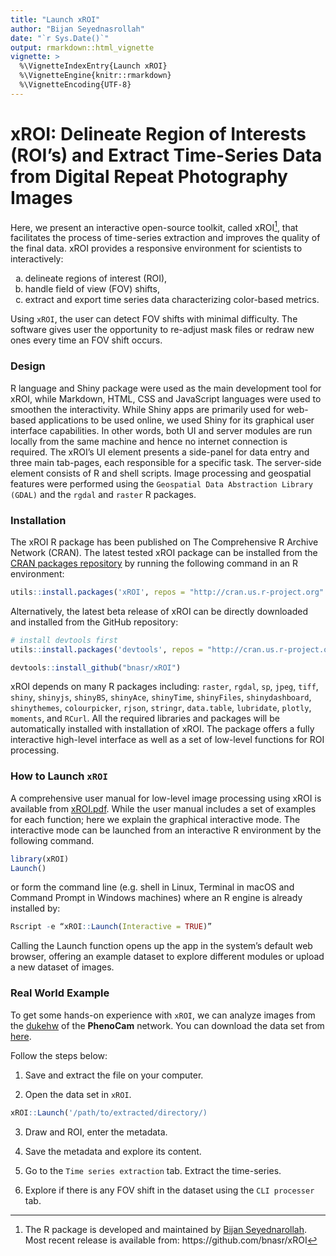 ```yaml
---
title: "Launch xROI"
author: "Bijan Seyednasrollah"
date: "`r Sys.Date()`"
output: rmarkdown::html_vignette
vignette: >
  %\VignetteIndexEntry{Launch xROI}
  %\VignetteEngine{knitr::rmarkdown}
  %\VignetteEncoding{UTF-8}
---
```



# xROI:  Delineate Region of Interests (ROI's) and Extract Time-Series Data from Digital Repeat Photography Images


Here, we present an interactive open-source toolkit, called xROI[^*], that facilitates the process of time-series extraction and improves the quality of the final data. xROI provides a responsive environment for scientists to interactively:

a) delineate regions of interest (ROI), 
b) handle field of view (FOV) shifts, 
c) extract and export time series data characterizing color-based metrics.

Using `xROI`, the user can detect FOV shifts with minimal difficulty. The software gives user the opportunity to re-adjust mask files or redraw new ones every time an FOV shift occurs.

### Design
R language and Shiny package were used as the main development tool for xROI, while Markdown, HTML, CSS and JavaScript languages were used to smoothen the interactivity. While Shiny apps are primarily used for web-based applications to be used online, we used Shiny for its graphical user interface capabilities. In other words, both UI and server modules are run locally from the same machine and hence no internet connection is required. The xROI’s UI element presents a side-panel for data entry and three main tab-pages, each responsible for a specific task. The server-side element consists of R and shell scripts. Image processing and geospatial features were performed using the `Geospatial Data Abstraction Library (GDAL)` and the `rgdal` and `raster` R packages. 


### Installation
The xROI R package has been published on The Comprehensive R Archive Network (CRAN). The latest tested xROI package can be installed from the <a href="https://cran.r-project.org/package=xROI">CRAN packages repository</a> by running the following command in an R environment:

```r

utils::install.packages('xROI', repos = "http://cran.us.r-project.org" )

```

Alternatively, the latest beta release of xROI can be directly downloaded and installed from the GitHub repository:
```r

# install devtools first
utils::install.packages('devtools', repos = "http://cran.us.r-project.org" )

devtools::install_github("bnasr/xROI")

```

xROI depends on many R packages including: `raster`, `rgdal`, `sp`, `jpeg`, `tiff`, `shiny`, `shinyjs`, `shinyBS`, `shinyAce`, `shinyTime`, `shinyFiles`, `shinydashboard`, `shinythemes`, `colourpicker`, `rjson`, `stringr`, `data.table`, `lubridate`, `plotly`, `moments`, and `RCurl`. All the required libraries and packages will be automatically installed with installation of xROI. The package offers a fully interactive high-level interface as well as a set of low-level functions for ROI processing. 


### How to Launch `xROI`

A comprehensive user manual for low-level image processing using xROI is available from <a href="https://cran.r-project.org/package=xROI/xROI.pdf">xROI.pdf</a>. While the user manual includes a set of examples for each function; here we explain the graphical interactive mode. The interactive mode can be launched from an interactive R environment by the following command.

```r

library(xROI)
Launch()

```

or form the command line (e.g. shell in Linux, Terminal in macOS and Command Prompt in Windows machines) where an R engine is already installed by:

```r

Rscript -e “xROI::Launch(Interactive = TRUE)”

```

Calling the Launch function opens up the app in the system’s default web browser, offering an example dataset to explore different modules or upload a new dataset of images. 


### Real World Example
To get some hands-on experience with `xROI`, we can analyze images from the <a href="https://phenocam.sr.unh.edu/webcam/sites/dukehw/">dukehw</a> of the **PhenoCam** network. You can download the data set from <a href="http://bit.ly/2PzZ2fL">here</a>. 

Follow the steps below:

1. Save and extract the file on your computer. 

2. Open the data set in `xROI`. 
```r

xROI::Launch('/path/to/extracted/directory/)

```

3. Draw and ROI, enter the metadata. 

4. Save the metadata and explore its content.

5. Go to the `Time series extraction` tab. Extract the time-series.

6. Explore if there is any FOV shift in the dataset using the `CLI processer` tab.




[^*]: The R package is developed and maintained by <a href="https://bnasr.github.io/">Bijan Seyednarollah</a>. Most recent release is available from: https://github.com/bnasr/xROI
